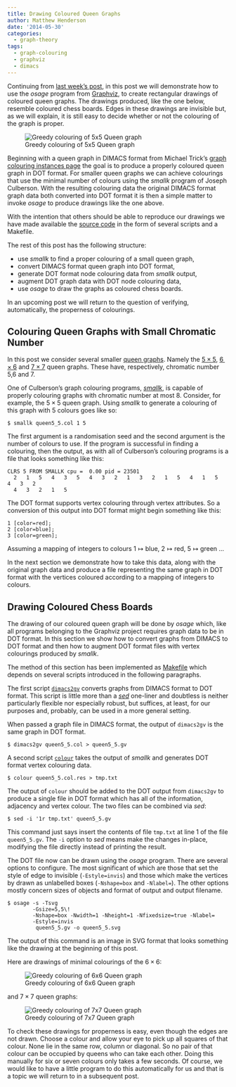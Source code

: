 ```yaml
---
title: Drawing Coloured Queen Graphs
author: Matthew Henderson
date: '2014-05-30'
categories:
  - graph-theory
tags:
  - graph-colouring
  - graphviz
  - dimacs
---
```


Continuing from
[last week's post](/post/greedy-colouring),
in
this post we will demonstrate how to use the *osage* program from
[Graphviz](http://www.graphviz.org/),
to create rectangular drawings of coloured queen
graphs. The drawings produced, like the one below, resemble coloured
chess boards. Edges in these drawings are invisible but, as we will explain,
it is still easy to decide whether or not the colouring of the graph is proper.

![Greedy colouring of 5x5 Queen graph](img/queen5_5.svg)

Beginning with a queen graph in DIMACS format from Michael Trick's
[graph colouring instances page](http://mat.gsia.cmu.edu/COLOR/instances.html)
the goal is to produce a properly
coloured queen graph in DOT format. For smaller queen graphs we can achieve
colourings that use the minimal number of colours using the *smallk* program
of Joseph Culberson. With the resulting colouring data the original DIMACS
format graph data both converted into DOT format it is then a simple matter
to invoke *osage* to produce drawings like the one above.

With the intention that others should be able to reproduce our drawings we have
made available the
[source code](https://gist.github.com/MHenderson/d0ae80cc9b09d4043010)
in the form of several scripts
and a Makefile.

The rest of this post has the following structure:

  - use *smallk* to find a proper colouring of a small queen graph,
  - convert DIMACS format queen graph into DOT format,
  - generate DOT format node colouring data from *smallk* output,
  - augment DOT graph data with DOT node colouring data,
  - use *osage* to draw the graphs as coloured chess boards.

In an upcoming post we will return to the question of verifying, automatically,
the properness of colourings.

Colouring Queen Graphs with Small Chromatic Number
--------------------------------------------------

In this post we consider several smaller
[queen graphs](http://mathworld.wolfram.com/QueenGraph.html).
Namely the
[$5 \times 5$](http://mat.gsia.cmu.edu/COLOR/instances/queen5_5.col),
[$6 \times 6$](http://mat.gsia.cmu.edu/COLOR/instances/queen6_6.col)
and
[$7 \times 7$](http://mat.gsia.cmu.edu/COLOR/instances/queen7_7.col)
queen graphs. These have, respectively, chromatic number 5,6 and 7.

One of Culberson's graph colouring programs,
[*smallk*](http://webdocs.cs.ualberta.ca/~joe/Coloring/Colorsrc/smallk.html),
is capable of
properly colouring graphs with chromatic number at most 8. Consider, for
example, the $5 \times 5$ queen graph. Using *smallk* to generate
a colouring of this graph with 5 colours goes like so:

    $ smallk queen5_5.col 1 5

The first argument is a randomisation seed and the second argument is the
number of colours to use. If the program is successful in finding a colouring,
then the output, as with all of Culberson's colouring programs is a file that
looks something like this:

    CLRS 5 FROM SMALLK cpu =  0.00 pid = 23501
      2   1   5   4   3   5   4   3   2   1   3   2   1   5   4   1   5   4   3   2 
      4   3   2   1   5 

The DOT format supports vertex colouring through vertex attributes. So a
conversion of this output into DOT format might begin something like this:

    1 [color=red];
    2 [color=blue];
    3 [color=green];

Assuming a mapping of integers to colours $1\mapsto\text{blue}$,
$2\mapsto\text{red}$, $5\mapsto\text{green}$ ...

In the next section we demonstrate how to take this data, along with the
original graph data and produce a file representing the same graph in DOT
format with the vertices coloured according to a mapping of integers to
colours.

Drawing Coloured Chess Boards
-----------------------------

The drawing of our coloured queen graph will be done by *osage* which, like
all programs belonging to the Graphviz project requires graph data to be
in DOT format. In this section we show how to convert graphs from DIMACS
to DOT format and then how to augment DOT format files with vertex colourings
produced by *smallk*.

The method of this section has been implemented as
[Makefile](https://gist.github.com/MHenderson/d0ae80cc9b09d4043010)
which depends on several scripts introduced in the following paragraphs.

The first script
[`dimacs2gv`](https://gist.github.com/MHenderson/78888e6d1a0fe057eee6)
converts graphs from DIMACS format
to DOT format. This script is little more than a
[*sed*](http://en.wikipedia.org/wiki/Sed)
one-liner and doubtless is neither
particularly flexible nor especially robust, but suffices, at least, for our
purposes and, probably, can be used in a more general setting.

When passed a graph file in DIMACS format, the output of `dimacs2gv` is the
same graph in DOT format.

    $ dimacs2gv queen5_5.col > queen5_5.gv

A second script
[`colour`](https://gist.github.com/MHenderson/3de362f0ceecabf8ade8)
takes the output of *smallk* and
generates DOT format vertex colouring data.

    $ colour queen5_5.col.res > tmp.txt

The output of `colour` should be added to the DOT output from
`dimacs2gv` to produce a single file in DOT format which has all of the
information, adjacency and vertex colour. The two files can be combined
via *sed*:

	$ sed -i '1r tmp.txt' queen5_5.gv

This command just says insert the contents of file `tmp.txt` at line 1 of the
file `queen5_5.gv`. The `-i` option to *sed* means make the changes in-place,
modifying the file directly instead of printing the result.

The DOT file now can be drawn using the *osage* program. There are several
options to configure. The most significant of which are those that set the
style of edge to invisible (`-Estyle=invis`) and those which make the vertices
by drawn as unlabelled boxes (`-Nshape=box` and `-Nlabel=`). The other options
mostly concern sizes of objects and format of output and output filename.

    $ osage -s -Tsvg 
            -Gsize=5,5\! 
            -Nshape=box -Nwidth=1 -Nheight=1 -Nfixedsize=true -Nlabel=
            -Estyle=invis
             queen5_5.gv -o queen5_5.svg

The output of this command is an image in SVG format that looks something like
the drawing at the beginning of this post.

Here are drawings of minimal colourings of the $6 \times 6$:

![Greedy colouring of 6x6 Queen graph](img/queen6_6.svg)

and $7 \times 7$ queen graphs:

![Greedy colouring of 7x7 Queen graph](img/queen7_7.svg)

To check these drawings for properness is easy, even though the edges are not
drawn. Choose a colour and allow your eye to pick up all squares of that
colour. None lie in the same row, column or diagonal. So no pair of that colour
can be occupied by queens who can take each other. Doing this manually for six
or seven colours only takes a few seconds. Of course, we would like to have a
little program to do this automatically for us and that is a topic we will
return to in a subsequent post.
